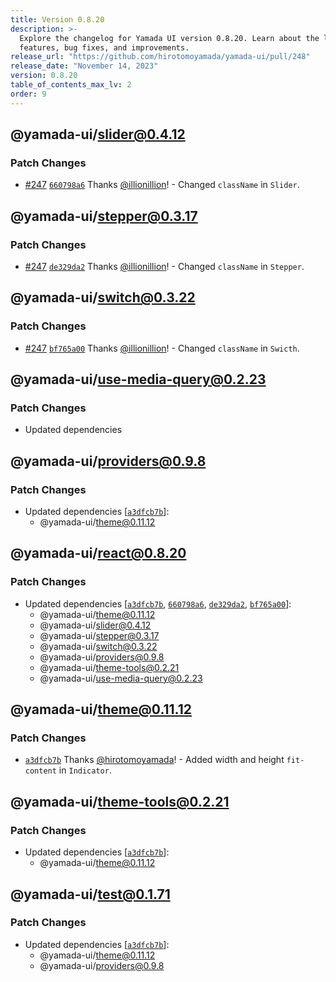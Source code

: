 ```yaml
---
title: Version 0.8.20
description: >-
  Explore the changelog for Yamada UI version 0.8.20. Learn about the latest
  features, bug fixes, and improvements.
release_url: "https://github.com/hirotomoyamada/yamada-ui/pull/248"
release_date: "November 14, 2023"
version: 0.8.20
table_of_contents_max_lv: 2
order: 9
---
```


## @yamada-ui/slider@0.4.12

### Patch Changes

- [#247](https://github.com/hirotomoyamada/yamada-ui/pull/247) [`660798a6`](https://github.com/hirotomoyamada/yamada-ui/commit/660798a63fcbb0fe86a2c218ae5a3175e5e0b5ec) Thanks [@illionillion](https://github.com/illionillion)! - Changed `className` in `Slider`.

## @yamada-ui/stepper@0.3.17

### Patch Changes

- [#247](https://github.com/hirotomoyamada/yamada-ui/pull/247) [`de329da2`](https://github.com/hirotomoyamada/yamada-ui/commit/de329da27afa52fe5b03c79b7f506dcb99c4279b) Thanks [@illionillion](https://github.com/illionillion)! - Changed `className` in `Stepper`.

## @yamada-ui/switch@0.3.22

### Patch Changes

- [#247](https://github.com/hirotomoyamada/yamada-ui/pull/247) [`bf765a00`](https://github.com/hirotomoyamada/yamada-ui/commit/bf765a00f234f89c4f08f312e942d9a781a6b6b7) Thanks [@illionillion](https://github.com/illionillion)! - Changed `className` in `Swicth`.

## @yamada-ui/use-media-query@0.2.23

### Patch Changes

- Updated dependencies

## @yamada-ui/providers@0.9.8

### Patch Changes

- Updated dependencies \[[`a3dfcb7b`](https://github.com/hirotomoyamada/yamada-ui/commit/a3dfcb7befa31608a00e7928ee51e219810d23bd)]:
  - @yamada-ui/theme@0.11.12

## @yamada-ui/react@0.8.20

### Patch Changes

- Updated dependencies \[[`a3dfcb7b`](https://github.com/hirotomoyamada/yamada-ui/commit/a3dfcb7befa31608a00e7928ee51e219810d23bd), [`660798a6`](https://github.com/hirotomoyamada/yamada-ui/commit/660798a63fcbb0fe86a2c218ae5a3175e5e0b5ec), [`de329da2`](https://github.com/hirotomoyamada/yamada-ui/commit/de329da27afa52fe5b03c79b7f506dcb99c4279b), [`bf765a00`](https://github.com/hirotomoyamada/yamada-ui/commit/bf765a00f234f89c4f08f312e942d9a781a6b6b7)]:
  - @yamada-ui/theme@0.11.12
  - @yamada-ui/slider@0.4.12
  - @yamada-ui/stepper@0.3.17
  - @yamada-ui/switch@0.3.22
  - @yamada-ui/providers@0.9.8
  - @yamada-ui/theme-tools@0.2.21
  - @yamada-ui/use-media-query@0.2.23

## @yamada-ui/theme@0.11.12

### Patch Changes

- [`a3dfcb7b`](https://github.com/hirotomoyamada/yamada-ui/commit/a3dfcb7befa31608a00e7928ee51e219810d23bd) Thanks [@hirotomoyamada](https://github.com/hirotomoyamada)! - Added width and height `fit-content` in `Indicator`.

## @yamada-ui/theme-tools@0.2.21

### Patch Changes

- Updated dependencies \[[`a3dfcb7b`](https://github.com/hirotomoyamada/yamada-ui/commit/a3dfcb7befa31608a00e7928ee51e219810d23bd)]:
  - @yamada-ui/theme@0.11.12

## @yamada-ui/test@0.1.71

### Patch Changes

- Updated dependencies \[[`a3dfcb7b`](https://github.com/hirotomoyamada/yamada-ui/commit/a3dfcb7befa31608a00e7928ee51e219810d23bd)]:
  - @yamada-ui/theme@0.11.12
  - @yamada-ui/providers@0.9.8
